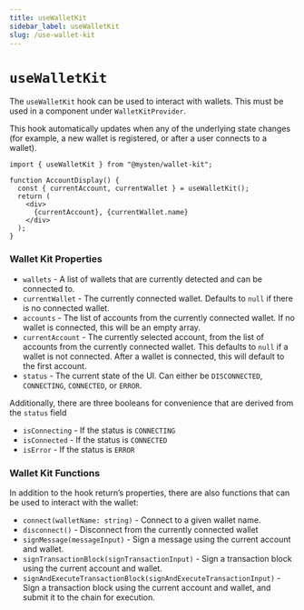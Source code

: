 ```yaml
---
title: useWalletKit
sidebar_label: useWalletKit
slug: /use-wallet-kit
---
```


# `useWalletKit`

The `useWalletKit` hook can be used to interact with wallets. This must be used in a component under `WalletKitProvider`.

This hook automatically updates when any of the underlying state changes (for example, a new wallet is registered, or after a user connects to a wallet).

```tsx
import { useWalletKit } from "@mysten/wallet-kit";

function AccountDisplay() {
  const { currentAccount, currentWallet } = useWalletKit();
  return (
    <div>
      {currentAccount}, {currentWallet.name}
    </div>
  );
}
```

### Wallet Kit Properties

- `wallets` - A list of wallets that are currently detected and can be connected to.
- `currentWallet` - The currently connected wallet. Defaults to `null` if there is no connected wallet.
- `accounts` - The list of accounts from the currently connected wallet. If no wallet is connected, this will be an empty array.
- `currentAccount` - The currently selected account, from the list of accounts from the currently connected wallet. This defaults to `null` if a wallet is not connected. After a wallet is connected, this will default to the first account.
- `status` - The current state of the UI. Can either be `DISCONNECTED`, `CONNECTING`, `CONNECTED`, or `ERROR`.

Additionally, there are three booleans for convenience that are derived from the `status` field

- `isConnecting` - If the status is `CONNECTING`
- `isConnected` - If the status is `CONNECTED`
- `isError` - If the status is `ERROR`

### Wallet Kit Functions

In addition to the hook return’s properties, there are also functions that can be used to interact with the wallet:

- `connect(walletName: string)` - Connect to a given wallet name.
- `disconnect()` - Disconnect from the currently connected wallet
- `signMessage(messageInput)` - Sign a message using the current account and wallet.
- `signTransactionBlock(signTransactionInput)` - Sign a transaction block using the current account and wallet.
- `signAndExecuteTransactionBlock(signAndExecuteTransactionInput)` - Sign a transaction block using the current account and wallet, and submit it to the chain for execution.
